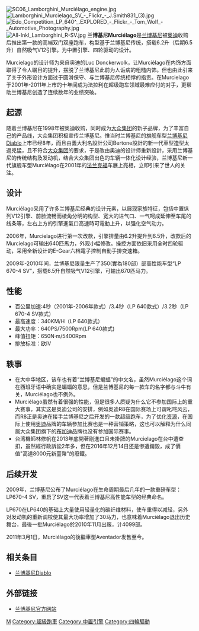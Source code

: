 {{Unreferenced |time=2009-09-19T11:42:04+00:00 }} 
{{noteTA
|1=zh-cn:兰博基尼; zh-tw:藍寶堅尼; zh-hk:林寶堅尼;
}}
{{Infobox Automobile
|name=兰博基尼Murciélago
| image=[[File:Stunning_green_Lamborghini_Murcielago_-_Flickr_-_Supermac1961.jpg|300px]]
|manufacturer=[[兰博基尼|兰博基尼]]
|class=超级跑车
|assembly={{ITA}}聖阿加塔-博洛涅塞
|body_style=双门双座
| production     = 2001年-2010年
| predecessor 	= [[兰博基尼Diablo|兰博基尼Diablo]]
| successor 	= [[兰博基尼Aventador|兰博基尼Aventador]]
|layout=[[全时四驱|全时四驱]]/[[中置引擎|中置引擎]]
|similar=[[Ferrari599|Ferrari599]]<br />[[奔驰SLR|奔驰SLR]]<br />[[雪佛兰Corvette|雪佛兰Corvette]]
| wheelbase      = 2,495 mm 
| length         = 4300 mm 
| width          = 1900 mm 
| height         = 1165 mm 
| engine         = 6.2升或6.5升V12自然吸气引擎
| rtrack         = 
| fuel_economy   = 
| related        =LP-640-4、LP-670-4 SV 
| designer       = [[卢希·_敦克沃克|卢希· 敦克沃克]]
}}
[[File:SC06_Lamborghini_Murciélago_engine.jpg|thumb]]
[[File:Lamborghini_Murcielago_SV_-_Flickr_-_J.Smith831_(3).jpg|thumb]]
[[File:Edo_Competition_LP_640^_.EXPLORED_-_Flickr_-_Tom_Wolf_-_Automotive_Photography.jpg|thumb]]
[[File:All-Inkl_Lamborghini_R-SV.jpg|thumb]]
'''兰博基尼Murciélago'''是[[兰博基尼|兰博基尼]]被[[奥迪|奥迪]]收购后推出第一款的高端双门双座跑车，构型基于兰博基尼传统，搭载6.2升（后期6.5升）自然吸气V12引擎。为中置引擎、四轮驱动的设计。

Murcielago的设计师为来自奥迪的Luc Donckerwolk，让Murciélago在内饰方面取得了令人瞩目的提升，摆脱了兰博基尼此前为人诟病的粗糙内饰。但也由此引来了关于外形设计方面过于圆滑保守、与兰博基尼传统相悖的指责。在Murcielago于2001年-2011年上市的十年间成为法拉利在超级跑车领域最难应付的对手，更帮助兰博基尼创造了连续数年的业绩突破。

== 起源 ==
随着兰博基尼在1998年被奥迪收购，同时成为[[大众集团|大众集团]]的新子品牌，为了丰富自己的产品线，大众集团积极宣传兰博基尼。惟当时兰博基尼的旗舰车型[[兰博基尼Diablo|兰博基尼Diablo]]上市已经8年，而且由義大利名設計公司Bertone設計的新一代車型造型太過兇猛，且不符合[[大众集团|大众集团]]的要求，于是改由奥迪的设计师重新設計，采用兰博基尼的传统结构及发动机，结合大众集团出色的车辆一体化设计经验，兰博基尼新一代旗舰车型Murciélago在2001年的[[法兰克福|法兰克福]]车展上亮相，立即引来了世人的关注。

== 设计 ==
Murciélago采用了许多兰博基尼经典的设计元素，以展现家族特征，包括中置纵列V12引擎、前脸流畅而棱角分明的构型、宽大的进气口、一气呵成延伸至车尾的线条等，左右上方的引擎進氣口高速時可電動上升，以强化空气动力。

2006年，Murcielago进行第一次改款，引擎排量由6.2升提升到6.5升，改款后的Murcielago可输出640匹馬力，外观小幅修改。操控方面依旧采用全时四轮驱动，采用全新设计的E-Gear六档電子控制自動手排变速箱。

2009年-2010年间，兰博基尼限量生产了350(實為180部）部高性能车型“LP 670-4 SV”，搭载6.5升自然吸气V12引擎，可输出670匹马力。

== 性能 ==
*百公里加速:4秒（2001年-2006年款式）/3.4秒（LP 640款式）/3.2秒（LP 670-4 SV款式）
*最高速度：340KM/H（LP 640款式）
*最大功率：640PS/7500Rpm(LP 640款式)
*峰值扭矩：650N·m/5400Rpm
*排放标准：欧IV
== 轶事 ==
*在大中华地区，该车也有着“兰博基尼蝙蝠”的中文名，虽然Murciélago这个词在西班牙语中确实是蝙蝠的意思，但是兰博基尼的每一款车的名字都与斗牛有关，Murciélago也不例外。
*Murciélago虽然有着很强的性能，但是很多人质疑为什么它不参加国际上的重大赛事，其实这是奥迪公司的安排，例如奥迪R8在国际赛场上可谓叱咤风云，而R8正是奥迪在接手兰博基尼之后开发的一款超级跑车，为了优化[[资源|资源]]，在国际上使用[[奥迪|奥迪]]品牌的车辆参加比赛也是一种营销策略，这也可以解释为什么同属大众集团旗下的[[布加迪|布加迪]]品牌也没有参加国际赛事。
*台湾機師林修帆在2013年底開著剛進口且未掛牌的Murcielago在台中遭查扣，虽然經行政訴訟2年多，但在2016年12月14日还是慘遭銷毀，成了價值"高達8000元新臺幣"的廢鐵。

== 后续开发 ==
2009年，兰博基尼公布了Murciélago在生命周期最后几年的一款重磅车型：LP670-4 SV，重启了SV这一代表着兰博基尼高性能车型的经典命名。

LP670在LP640的基础上大量使用轻量化的碳纤维材料，使车重得以减轻，另外对发动机的重新调校使其最大功率增加了30马力，也意味着Murciélago退出历史舞台，最後一批Murciélago於2010年11月出廠，计4099部。

2011年3月1日，Murciélago的後繼車型Aventador发售至今。

== 相关条目 ==
*[[兰博基尼Diablo|兰博基尼Diablo]]

== 外部链接 ==
*[http://www.lamborghini.com/ 兰博基尼官方网站]{{Wayback|url=http://www.lamborghini.com/ |date=20110227224810 }}
{{Lamborghini}}

[[Category:林寶堅尼車款|M]]
[[Category:超級跑車|Category:超級跑車]]
[[Category:中置引擎|Category:中置引擎]]
[[Category:四輪驅動|Category:四輪驅動]]